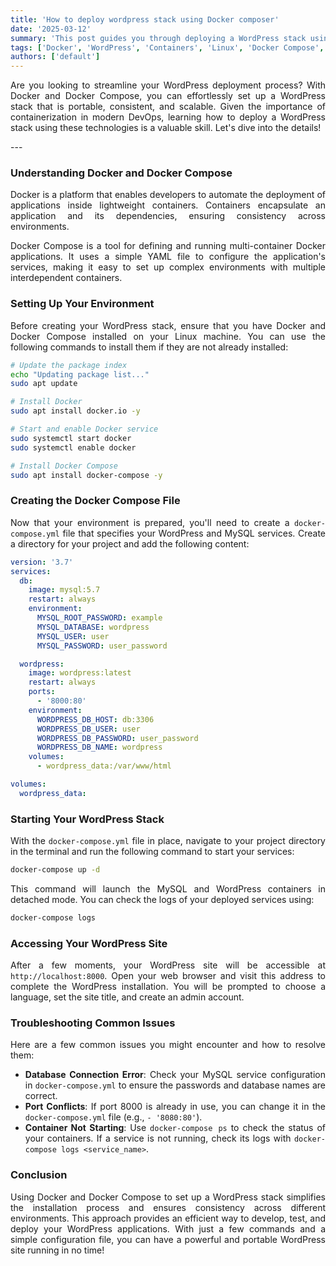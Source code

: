 ```yaml
---
title: 'How to deploy wordpress stack using Docker composer'
date: '2025-03-12'
summary: 'This post guides you through deploying a WordPress stack using Docker Compose, streamlining your development and production environments.'
tags: ['Docker', 'WordPress', 'Containers', 'Linux', 'Docker Compose', 'DevOps', 'Web Development']
authors: ['default']
---
```


<div align="justify">

Are you looking to streamline your WordPress deployment process? With Docker and Docker Compose, you can effortlessly set up a WordPress stack that is portable, consistent, and scalable. Given the importance of containerization in modern DevOps, learning how to deploy a WordPress stack using these technologies is a valuable skill. Let's dive into the details!

</div>
---

<div align="justify">

### Understanding Docker and Docker Compose
Docker is a platform that enables developers to automate the deployment of applications inside lightweight containers. Containers encapsulate an application and its dependencies, ensuring consistency across environments. 

Docker Compose is a tool for defining and running multi-container Docker applications. It uses a simple YAML file to configure the application's services, making it easy to set up complex environments with multiple interdependent containers.

### Setting Up Your Environment
Before creating your WordPress stack, ensure that you have Docker and Docker Compose installed on your Linux machine. You can use the following commands to install them if they are not already installed:

```bash
# Update the package index
echo "Updating package list..."
sudo apt update

# Install Docker
sudo apt install docker.io -y

# Start and enable Docker service
sudo systemctl start docker
sudo systemctl enable docker

# Install Docker Compose
sudo apt install docker-compose -y
```

### Creating the Docker Compose File
Now that your environment is prepared, you'll need to create a `docker-compose.yml` file that specifies your WordPress and MySQL services. Create a directory for your project and add the following content:

```yaml
version: '3.7'
services:
  db:
    image: mysql:5.7
    restart: always
    environment:
      MYSQL_ROOT_PASSWORD: example
      MYSQL_DATABASE: wordpress
      MYSQL_USER: user
      MYSQL_PASSWORD: user_password

  wordpress:
    image: wordpress:latest
    restart: always
    ports:
      - '8000:80'
    environment:
      WORDPRESS_DB_HOST: db:3306
      WORDPRESS_DB_USER: user
      WORDPRESS_DB_PASSWORD: user_password
      WORDPRESS_DB_NAME: wordpress
    volumes:
      - wordpress_data:/var/www/html

volumes:
  wordpress_data:
```

### Starting Your WordPress Stack
With the `docker-compose.yml` file in place, navigate to your project directory in the terminal and run the following command to start your services:

```bash
docker-compose up -d
```

This command will launch the MySQL and WordPress containers in detached mode. You can check the logs of your deployed services using:

```bash
docker-compose logs
```

### Accessing Your WordPress Site
After a few moments, your WordPress site will be accessible at `http://localhost:8000`. Open your web browser and visit this address to complete the WordPress installation. You will be prompted to choose a language, set the site title, and create an admin account.

### Troubleshooting Common Issues
Here are a few common issues you might encounter and how to resolve them:

- **Database Connection Error**: Check your MySQL service configuration in `docker-compose.yml` to ensure the passwords and database names are correct.
- **Port Conflicts**: If port 8000 is already in use, you can change it in the `docker-compose.yml` file (e.g., `- '8080:80'`).
- **Container Not Starting**: Use `docker-compose ps` to check the status of your containers. If a service is not running, check its logs with `docker-compose logs <service_name>`. 

### Conclusion
Using Docker and Docker Compose to set up a WordPress stack simplifies the installation process and ensures consistency across different environments. This approach provides an efficient way to develop, test, and deploy your WordPress applications. With just a few commands and a simple configuration file, you can have a powerful and portable WordPress site running in no time!

</div>
